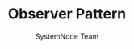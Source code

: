 ---
guideId: DESIGN-PATTERNS-101
moduleId: DESIGN-PATTERNS-13
title: Observer Pattern
description: Establish a one-to-many dependency between objects.
author: SystemNode Team
---